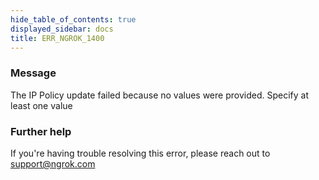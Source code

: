 ```yaml
---
hide_table_of_contents: true
displayed_sidebar: docs
title: ERR_NGROK_1400
---
```


### Message

The IP Policy update failed because no values were provided. Specify at least one value

### Further help

If you're having trouble resolving this error, please reach out to [support@ngrok.com](mailto:support@ngrok.com?subject=Help%20with%20ERR_NGROK_1400)
